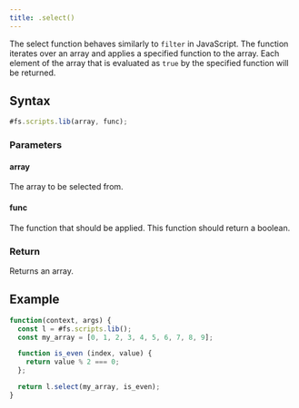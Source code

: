 ```yaml
---
title: .select()
---
```


The select function behaves similarly to `filter` in JavaScript. The function iterates over an array and applies a specified function to the array. Each element of the array that is evaluated as `true` by the specified function will be returned.

## Syntax

```js
#fs.scripts.lib(array, func);
```

### Parameters

#### array

The array to be selected from.

#### func

The function that should be applied. This function should return a boolean.

### Return

Returns an array.

## Example

```js
function(context, args) {
  const l = #fs.scripts.lib();
  const my_array = [0, 1, 2, 3, 4, 5, 6, 7, 8, 9];

  function is_even (index, value) {
    return value % 2 === 0;
  };

  return l.select(my_array, is_even);
}
```
